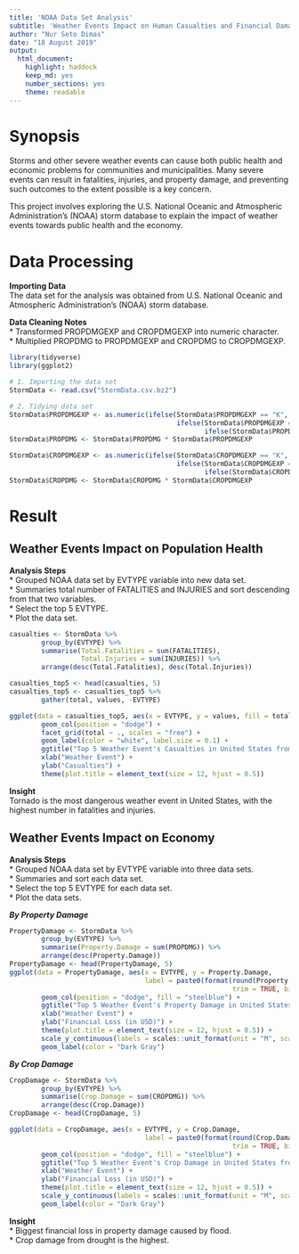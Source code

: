 ---
title: 'NOAA Data Set Analysis'
subtitle: 'Weather Events Impact on Human Casualties and Financial Damage'
author: "Nur Seto Dimas"
date: "18 August 2019"
output: 
  html_document: 
    highlight: haddock
    keep_md: yes
    number_sections: yes
    theme: readable
---

# Synopsis  
Storms and other severe weather events can cause both public health and economic problems for communities and municipalities. Many severe events can result in fatalities, injuries, and property damage, and preventing such outcomes to the extent possible is a key concern.

This project involves exploring the U.S. National Oceanic and Atmospheric Administration's (NOAA) storm database to explain the impact of  weather events towards public health and the economy.

# Data Processing  
**Importing Data**  
The data set for the analysis was obtained from U.S. National Oceanic and Atmospheric Administration's (NOAA) storm database.  

**Data Cleaning Notes**  
* Transformed PROPDMGEXP and CROPDMGEXP into numeric character.   
* Multiplied PROPDMG to PROPDMGEXP and CROPDMG to CROPDMGEXP.

```{r echo=TRUE, message=FALSE, warning=FALSE}
library(tidyverse)
library(ggplot2)

# 1. Importing the data set
StormData <- read.csv("StormData.csv.bz2")

# 2. Tidying data set
StormData$PROPDMGEXP <- as.numeric(ifelse(StormData$PROPDMGEXP == "K", 1000, 
                                          ifelse(StormData$PROPDMGEXP == "M", 1000000,
                                                 ifelse(StormData$PROPDMGEXP == "B", 1000000000, 0))))
StormData$PROPDMG <- StormData$PROPDMG * StormData$PROPDMGEXP

StormData$CROPDMGEXP <- as.numeric(ifelse(StormData$CROPDMGEXP == "K", 1000, 
                                          ifelse(StormData$CROPDMGEXP == "M", 1000000,
                                                 ifelse(StormData$CROPDMGEXP == "B", 1000000000, 0))))
StormData$CROPDMG <- StormData$CROPDMG * StormData$CROPDMGEXP

```


# Result  
## **Weather Events Impact on Population Health**  
**Analysis Steps**  
* Grouped NOAA data set by EVTYPE variable into new data set.  
* Summaries total number of FATALITIES and INJURIES and sort descending from that two variables.  
* Select the top 5 EVTYPE.  
* Plot the data set.  

```{r Population Health, echo=TRUE, fig.width=8}
casualties <- StormData %>%
        group_by(EVTYPE) %>%
        summarise(Total.Fatalities = sum(FATALITIES), 
                  Total.Injuries = sum(INJURIES)) %>%
        arrange(desc(Total.Fatalities), desc(Total.Injuries))

casualties_top5 <- head(casualties, 5)
casualties_top5 <- casualties_top5 %>%
        gather(total, values, -EVTYPE)

ggplot(data = casualties_top5, aes(x = EVTYPE, y = values, fill = total, label = format(values, big.mark = ","))) +
        geom_col(position = "dodge") +
        facet_grid(total ~ ., scales = "free") +
        geom_label(color = "white", label.size = 0.1) +
        ggtitle("Top 5 Weather Event's Casualties in United States from 1950 to 2011") +
        xlab("Weather Event") +
        ylab("Casualties") + 
        theme(plot.title = element_text(size = 12, hjust = 0.5))
```


**Insight**  
Tornado is the most dangerous weather event in United States, with the highest number in fatalities and injuries.

## **Weather Events Impact on Economy**
**Analysis Steps**  
* Grouped NOAA data set by EVTYPE variable into three data sets.  
* Summaries and sort each data set.  
* Select the top 5 EVTYPE for each data set.  
* Plot the data sets.  

***By Property Damage***
```{r Property Damage, echo=TRUE, message=FALSE, warning=FALSE}
PropertyDamage <- StormData %>%
        group_by(EVTYPE) %>%
        summarise(Property.Damage = sum(PROPDMG)) %>%
        arrange(desc(Property.Damage))
PropertyDamage <- head(PropertyDamage, 5)
ggplot(data = PropertyDamage, aes(x = EVTYPE, y = Property.Damage, 
                                  label = paste0(format(round(Property.Damage / 1e6), 
                                                        trim = TRUE, big.mark = ","), "M"))) +
        geom_col(position = "dodge", fill = "steelblue") + 
        ggtitle("Top 5 Weather Event's Property Damage in United States from 1950 to 2011") +
        xlab("Weather Event") +
        ylab("Financial Loss (in USD)") + 
        theme(plot.title = element_text(size = 12, hjust = 0.5)) +
        scale_y_continuous(labels = scales::unit_format(unit = "M", scale = 1e-9)) + 
        geom_label(color = "Dark Gray")

```


***By Crop Damage***
```{r Crop Damage, echo=TRUE, message=FALSE, warning=FALSE}
CropDamage <- StormData %>%
        group_by(EVTYPE) %>%
        summarise(Crop.Damage = sum(CROPDMG)) %>%
        arrange(desc(Crop.Damage))
CropDamage <- head(CropDamage, 5)

ggplot(data = CropDamage, aes(x = EVTYPE, y = Crop.Damage, 
                                  label = paste0(format(round(Crop.Damage / 1e6), 
                                                        trim = TRUE, big.mark = ","), "M"))) +
        geom_col(position = "dodge", fill = "steelblue") + 
        ggtitle("Top 5 Weather Event's Crop Damage in United States from 1950 to 2011") +
        xlab("Weather Event") +
        ylab("Financial Loss (in USD)") + 
        theme(plot.title = element_text(size = 12, hjust = 0.5)) +
        scale_y_continuous(labels = scales::unit_format(unit = "M", scale = 1e-9)) + 
        geom_label(color = "Dark Gray")


```

**Insight**  
* Biggest financial loss in property damage caused by flood.  
* Crop damage from drought is the highest.  
